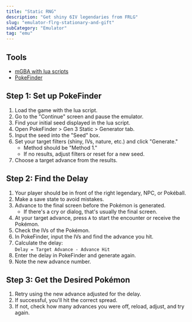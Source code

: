 ```yaml
---
title: "Static RNG"
description: "Get shiny 6IV legendaries from FRLG"
slug: "emulator-flrg-stationary-and-gift"
subCategory: "Emulator"
tag: "emu"
---
```


## Tools

- [mGBA with lua scripts](/mgba-setup)
- [PokeFinder](https://github.com/Admiral-Fish/PokeFinder/releases)

## Step 1: Set up PokeFinder

1. Load the game with the lua script.
2. Go to the "Continue" screen and pause the emulator.
3. Find your initial seed displayed in the lua script.
4. Open PokeFinder > Gen 3 Static > Generator tab.
5. Input the seed into the "Seed" box.
6. Set your target filters (shiny, IVs, nature, etc.) and click "Generate."
   - Method should be "Method 1."
   - If no results, adjust filters or reset for a new seed.
7. Choose a target advance from the results.

## Step 2: Find the Delay

1. Your player should be in front of the right legendary, NPC, or Pokéball.
2. Make a save state to avoid mistakes.
3. Advance to the final screen before the Pokémon is generated.
   - If there's a cry or dialog, that's usually the final screen.
4. At your target advance, press `A` to start the encounter or receive the Pokémon.
5. Check the IVs of the Pokémon.
6. In PokeFinder, input the IVs and find the advance you hit.
7. Calculate the delay:  
   `Delay = Target Advance - Advance Hit`
8. Enter the delay in PokeFinder and generate again.
9. Note the new advance number.

## Step 3: Get the Desired Pokémon

1. Retry using the new advance adjusted for the delay.
2. If successful, you'll hit the correct spread.
3. If not, check how many advances you were off, reload, adjust, and try again.
